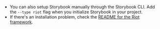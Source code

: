 - You can also setup Storybook manually through the Storybook CLI. Add the `--type riot` flag when you initialize Storybook in your project.
- If there's an installation problem, check the [README for the Riot framework](../../app/riot/README.md).
